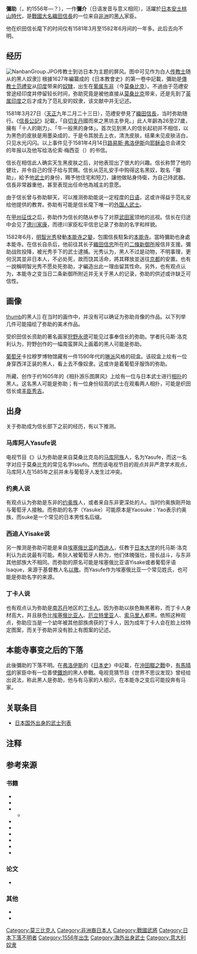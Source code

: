 {{japanese|japanese=弥助|kana=やすけ|romaji=Yasuke|舊寫=彌助}}
'''彌助'''（{{jpn|j=弥助|rm=Yasuke}}，約1556年—？），一作'''彌介'''（日语发音与意义相同），活躍於[[日本|日本]][[安土桃山時代|安土桃山時代]]，是[[戰國大名|戰國大名]][[織田信長|織田信長]]的一位来自[[非洲|非洲]]的[[黑人|黑人]]家臣。

他在织田信长麾下的时间仅有1581年3月至1582年6月间的一年多。此后去向不明。

== 经历 ==
[[File:NanbanGroup.JPG|thumb]]传教士到访日本为主题的屏风。图中可见作为白人[[传教士|传教士]]随从的黑人奴隶]]
根據1627年編纂成的《日本教會史》的第一卷中記載，彌助是[[傳教士|傳教士]][[范禮安|范禮安]]从[[印度|印度]]带来的[[奴隸|奴隸]]{{r|Crasset|page=384}}，出生在[[葡属东非|葡属东非]]（今[[莫桑比克|莫桑比克]]）{{r|Crasset|page=444}}。不過由于范禮安曾途经印度并停留较长时间，弥助究竟是被他直接从[[莫桑比克|莫桑比克]]带来，还是先到了[[英属印度|英属印度]]之后才成为了范礼安的奴隶，该文献中并无记述。

1581年3月27日（[[天正_(日本)|天正]]九年二月二十三日），范禮安參見了[[織田信長|織田信長]]，当时弥助随行{{r|冈田|page=420,421}}。《[[信長公記|信長公記]]》記載，「自[[吉利支丹|切支丹]]國而來之黑坊主參見。」此人年齡為26至27歲，擁有「十人的剛力」、「牛一般黑的身体」{{r|近藤|page1=204|太田|page2=259}}。首次见到黑人的信长起初并不相信，以为黑色的皮肤是用墨染成的，于是令其脱去上衣，清洗皮肤，结果未见皮肤洁白，只见水光闪闪{{r|Crasset|page1=384|藤田|冈田|page3=420,421|村上}}。以上事件见于1581年4月14日[[路易斯·弗洛伊斯|路易斯·弗洛伊斯]]向[[耶稣会|耶稣会]]总会递交的年报以及他写给洛伦索·梅西亚（{{lang|pt|Lourenço Mexia}}）的书信。

信长在相信此人确实天生黑皮肤之后，对他表现出了很大的兴趣。信长称赞了他的健壮，并令自己的侄子{{NoteTag|英文写为Nobunaga's nephew，推测为[[津田信澄|津田信澄]]。}}给与赏赐{{r|Lockley|page=65}}。信长从范礼安手中购得这名黑奴，取名「彌助」，給予他[[武士_(日本)|武士]]的身份{{NoteTag|根据《{{link-ja|松平家忠|松平家忠|家忠日记}}》1582年5月11日的记述，“领受信长俸禄、原本由传教士带来的黑人，肤黑如墨，身长六尺二分（约1.82米），名为弥助”{{r|松平|page=54}}。}}，赐予他住宅和短刀，讓他做貼身侍衛，为自己持武器{{r|金子|page=311,312}}。信長非常器重他，甚至表现出任命他為城主的意愿。{{r|村上}}

由于信长曾与弥助聊天，可以推测弥助能说一定程度的[[日语|日语]]{{NoteTag|因为没有证据表明信长会说葡萄牙语，而弥助也不可能懂得文言文。}}，这或许得益于范礼安给他提供的教育。弥助有可能是信长麾下唯一的[[日本国外出身的武士列表|外国人武士]]。{{r|Lockley2016|page=91}}

在[[甲州征伐|甲州征伐]]之后，弥助作为信长的随从参与了对原[[甲斐武田氏|武田家]]领地的巡视。信长在归途中会见了[[德川家康|德川家康]]，而德川家臣松平信忠记录了弥助的名字和样貌{{r|Lockley|page=77-79}}。

1582年6月，[[明智光秀|明智光秀]]發動[[本能寺之變|本能寺之變]]，包圍信長駐紮的[[本能寺|本能寺]]。當時彌助也身處本能寺。在信长自杀后，他前往其长子[[織田信忠|織田信忠]]所在的[[二条城|二條新御所]]报信并支援。彌助战败投降，被光秀手下的武士逮捕{{r|冈田|page=420,421}}。光秀认为，黑人不过是动物，不明事理，更何況其並非日本人，不必处死，故而饶其活命，將其釋放並送往[[京都|京都]]的{{link-ja|南蛮寺}}安置{{r|冈田|page1=420,421|村上}}。也有一說稱明智光秀不愿处死弥助，才編造出此一理由留其性命{{r|藤田}}。另外，也有观点认为，本能寺之变当日二条新御所附近并无关于黑人的记录，弥助的供述或许缺乏可信性{{r|咲村|page=73}}。

== 画像 ==
[[image:Black_sumo_wrestler_in_17th_century.jpg|thumb]]的黑人]]
在当时的画作中，并没有可以确证为弥助肖像的作品。以下列举几件可能描绘了弥助的美术作品。

受织田信长资助的著名画家[[狩野永德|狩野永德]]可能见过事奉信长的弥助。学者托马斯·洛克利认为，狩野创作的一幅南蛮屏风上画着的黑人可能是弥助。{{r|Lockley|page=147,148}}

[[葡萄牙|葡萄牙]]卡拉穆罗博物馆藏有一件1590年代的[[琳派|琳派]]风格的砚盒。该砚盒上绘有一位身穿西洋正装的黑人，看上去不像奴隶。这或许是着葡萄牙服饰的弥助。{{r|Lockley|page=147,148}}

{{link-ja|堺市博物馆|堺市博物館}}所藏、创作于约1605年的《相扑游乐图屏风》上绘有一位与日本武士进行[[相扑|相扑]]的黑人。这名黑人可能是弥助；有一位身份较高的武士在观看两人相扑，可能是织田信长或[[丰臣秀吉|丰臣秀吉]]。{{r|葛城|page=10}}

== 出身 ==
关于弥助成为信长部下之前的经历，有以下推测。

=== 马库阿人Yasufe说===
电视节目《{{link-ja|日立世界不思议发现|日立 世界・ふしぎ発見!|世界不思议发现}}》认为弥助是来自莫桑比克岛的[[马库阿族|马库阿族]]人，名为Yasufe{{r|世界不思议发现}}，而这一名字对应于莫桑比克的常见名字Issufo{{r|Lockley|page=199,200}}。然而该电视节目的观点并非严肃学术观点，马库阿人在1585年之前并未与葡萄牙人发生过冲突{{r|Lockley|page=180,181}}。

=== 约奥人说 ===
有观点认为弥助是东非的[[约奥族|约奥族]]人{{r|Lockley|page=201,201}}，或者来自东非更深处的人{{r|Lockley|page=181,182}}。当时约奥族刚开始与葡萄牙人接触。而弥助的名字（Yasuke）可能原本是Yaosuke：Yao表示约奥族，而suke是一个常见的日本男性名后缀{{r|Lockley|page=201-202}}。

=== 西迪人Yisake说 ===
另一推测是弥助可能是来自[[埃塞俄比亚|埃塞俄比亚]]的[[西迪人|西迪人]]，任教于[[日本大学|日本大学]]的托马斯·洛克利认为此说最有可能。希狄人被葡萄牙人称为{{lang|pt|Cafre}}，他们体魄强壮，擅长战斗，与东非其他部族大不相同{{r|Lockley|page=193,194}}。而弥助的原名可能是埃塞俄比亚语Yisake或者葡萄牙语Isaque，来源于基督教人名[[以撒|以撒]]{{r|Lockley|page=198-202}}。而Yasufe作为埃塞俄比亚一个常见姓氏，也可能是弥助名字的来源{{r|Lockley|page=200}}。

=== 丁卡人说 ===
也有观点认为弥助是[[南苏丹|南苏丹]]地区的[[丁卡人|丁卡人]]。因为弥助以肤色黝黑著称，而丁卡人身材高大，并且肤色比[[埃塞俄比亚人|埃塞俄比亚人]]、[[厄立特里亚|厄立特里亚]]人、[[索马里人|索马里人]]都黑。依照这种观点，弥助应当是一个幼年被其他部族虏获的丁卡人，因为成年丁卡人会在脸上纹特定图案，而关于弥助并没有脸上有图案的记述。{{r|Lockley|page=187,188}}

== 本能寺事变之后的下落 ==
此後彌助的下落不明。在[[弗洛伊斯|弗洛伊斯]]的《[[日本史|日本史]]》中記載，在[[沖田畷之戰|沖田畷之戰]]中，[[有馬晴信|有馬晴信]]的家臣中有一位善使[[鐵炮|鐵炮]]的黑人參戰。电视竞猜节目《世界不思议发现》曾经给出说法，称此黑人是弥助，他与有马家的人相识，在本能寺之变后可能投奔有马家{{r|世界不思议发现}}。

== 关联条目 ==
* [[日本国外出身的武士列表|日本国外出身的武士列表]]

== 注释 ==
{{NoteFoot}}

== 参考来源 ==
{{reflist|20em|refs=
<ref name="Crasset">[[#Crasset|Crasset]]</ref>
<ref name="冈田">[[#冈田|冈田]]</ref>
<ref name="太田">[[#太田|太田]]</ref>
<ref name="近藤">[[#近藤|近藤]]</ref>
<ref name="藤田">[[#藤田|藤田]]</ref>
<ref name="村上">[[#村上|村上]]</ref>
<ref name="松平">[[#松平|松平]]</ref>
<ref name="咲村">[[#咲村|咲村]]</ref>
<ref name="世界不思议发现">[[#世界不思议发现|世界不思议发现]]</ref>
<ref name="Lockley">[[#Lockley|Lockley 2017]]</ref>
<ref name="Lockley2016">[[#Lockley2016|Lockley 2016]]</ref>
<ref name="金子">[[#金子|金子]]</ref>
<ref name="葛城">[[#葛城|葛城市历史博物馆]]</ref>
}}
=== 书籍 ===
*{{anchor|Crasset}}{{Cite book|author=Jean Crasset|script-title=ja:日本西教史|volume=上|publisher=太陽堂書店|date=1925|language=ja|url=http://dl.ndl.go.jp/info:ndljp/pid/971162/207|title=|access-date=2018-07-15|archive-date=2018-07-15|archive-url=https://web.archive.org/web/20180715181411/http://dl.ndl.go.jp/info:ndljp/pid/971162/207|dead-url=yes}}
*{{anchor|松平}}{{Cite book|title=家忠日记|url=http://dl.ndl.go.jp/info:ndljp/pid/772514/54|author={{link-ja|松平家忠}}|publisher=吉田半七|date=1897|series=文科大学史誌叢書|language=ja|access-date=2018-07-17|archive-date=2018-07-17|archive-url=https://web.archive.org/web/20180717125014/http://dl.ndl.go.jp/info:ndljp/pid/772514/54|dead-url=no}}
*{{anchor|太田}}{{Cite book|author=[[太田牛一|太田牛一]]|translator=中川太古|script-title=ja:現代語訳 信長公記|publisher={{link-ja|中经出版|中経出版}}|series=新人物文庫|isbn=978-4046000019|language=ja|date=2013-10-10}}
**{{anchor|近藤}}{{Cite book|editor={{link-ja|近藤瓶城}}|title=史籍集覧|publisher=近藤出版部|volume=19|section=信长公记 卷十四|language=ja|url=http://dl.ndl.go.jp/info:ndljp/pid/1920322/162|date=1902-1926|access-date=2018-07-17|archive-date=2018-07-17|archive-url=https://web.archive.org/web/20180717125050/http://dl.ndl.go.jp/info:ndljp/pid/1920322/162|dead-url=no}}
*{{anchor|冈田}}{{Cite book|script-title=ja:織田信長総合事典|author=冈田正人|publisher=雄山閣出版|date=1999-09|isbn=978-4639016328|language=ja}}
*{{anchor|藤田}}{{Cite book|script-title=ja:アフリカ「発見」日本におけるアフリカ像の変遷|author=藤田みどり|publisher=[[岩波書店|岩波書店]]|isbn=978-4000268530|date=2005-05-27|language=ja}}
*{{anchor|村上}}{{Cite book|script-title=ja:イエズス会日本年報|volume=上|series=新異国叢書|publisher=丸善雄松堂|language=ja|isbn=978-4841910001|date=2002-07-01|translator=[[村上直次郎|村上直次郎]]}}
*{{anchor|咲村}}{{Cite book|script-title=ja:明智光秀の正体|author=咲村庵|date=2017-11-01|isbn=978-4864765350|publisher=ブイツーソリューション|language=ja}}
*{{anchor|Lockley}}{{Cite book|author=Thomas Lockley|script-title=ja:信長と弥助 本能寺を生き延びた黒人侍|publisher=[[太田出版|太田出版]]|isbn=978-4778315566|translator=不二淑子|language=ja|date=2017-01-25}}
*{{anchor|金子}}{{Cite book|script-title=ja:織田信長という歴史　『信長記』の彼方へ|author={{link-ja|金子拓}}|publisher={{link-ja|勉诚出版|勉誠出版}}|isbn=978-4585054207|date=2009-10-01|language=ja}}

=== 论文 ===
*{{anchor|Lockley2016}}{{Cite journal|author=Thomas Lockley|title=The Story of Yasuke : Nobunaga's African Retainer|publisher=日本大学法学部機関誌編集委員会|id={{NCID|AN00026362}}|date=2016-02|journal=桜文論叢|volume=91|pages=89-127|language=en}}
=== 其他 ===
*{{anchor|世界不思议发现}}{{Cite|script-title=ja:世界ふしぎ発見！|date=2013-06-08|publisher=[[TBS电视台|TBS电视台]]|language=ja}}
*{{anchor|葛城}}{{Cite book|script-title=ja:第8回特別展「すもう−天下の力士−」|publisher={{link-ja|葛城市历史博物馆|葛城市歴史博物館}}|date=2007|language=ja}}

{{DEFAULTSORT:Yasuke}}
[[Category:莫三比克人|Category:莫三比克人]]
[[Category:非洲裔日本人|Category:非洲裔日本人]]
[[Category:戰國武將|Category:戰國武將]]
[[Category:日本下落不明者|Category:日本下落不明者]]
[[Category:1556年出生|Category:1556年出生]]
[[Category:海外出身武士|Category:海外出身武士]]
[[Category:意大利奴隶|Category:意大利奴隶]]